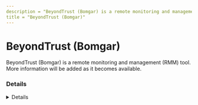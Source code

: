 ```yaml
---
description = "BeyondTrust (Bomgar) is a remote monitoring and management (RMM) tool. More information will be added as it becomes available."
title = "BeyondTrust (Bomgar)"
---
```




# BeyondTrust (Bomgar)

BeyondTrust (Bomgar) is a remote monitoring and management (RMM) tool. More information will be added as it becomes available.

### Details
<Details author={""}
         category={""}
         created={""}
         website={""}
         lastModified={"2/7/2024"}
         privileges={""}
         free={ "" }
         verification={""}
/>

#### Installation Paths
<Card code={ ["bomgar-scc-*.exe", "bomgar-scc.exe", "bomgar-pac-*.exe", "bomgar-pac.exe", "bomgar-rdp.exe"] }/>





### Forensic Artifacts




#### Network Artifacts
<EuiSpacer size="xl"/>
<NetworkArtifactsTable data={ [{"Description": "Known remote domains", "Domains": ["*.beyondtrustcloud.com", "*.bomgarcloud.com", "bomgarcloud.com"], "Ports": []}] }/>




### Detections
- Detects potential network activity of BeyondTrust (Bomgar) RMM tool
  - [Sigma Rule](https://github.com/magicsword-io/LOLRMM/blob/main/detections/sigma/beyondtrust__bomgar__network_sigma.yml)
- Detects potential processes activity of BeyondTrust (Bomgar) RMM tool
  - [Sigma Rule](https://github.com/magicsword-io/LOLRMM/blob/main/detections/sigma/beyondtrust__bomgar__processes_sigma.yml)

### References
- [https://www.beyondtrust.com/docs/remote-support/getting-started/deployment/cloud/network.htm](https://www.beyondtrust.com/docs/remote-support/getting-started/deployment/cloud/network.htm)

